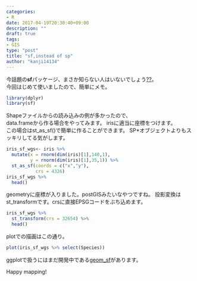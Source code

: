 ```yaml
---
categories:
- R
date: 2017-04-19T20:30:40+09:00
description: ""
draft: true
tags:
- GIS
type: "post"
title: "sf,instead of sp"
author: "kanji14134"
---
```


今話題の**sf**パッケージ、まさか知らない人はいないでしょう[??](http://notchained.hatenablog.com/entry/2017/01/06/213333)。  
今回はじめて使いましたので、簡単にメモ。
```r
library(dplyr)
library(sf)
```

Shapeファイルからの読み込みの例が多かったので、  
data.frameから作る場合をやってみます。
irisに適当に座標をつけます。  
この場合はst_as_sf()で簡単に作ることができます。
SP*オブジェクトよりもスッキリしてる気がします。
```r
iris_sf_wgs<- iris %>% 
  mutate(x = rnorm(dim(iris)[1],140,1),
         y = rnorm(dim(iris)[1],35,1)) %>% 
  st_as_sf(coords = c("x","y"),
           crs = 4326)
iris_sf_wgs %>% 
  head()
```

geometryに座標が入りました。postGISみたいなやつですね。
投影変換はst_transformです。crsに直接EPSGコードをぶち込めます。
```r
iris_sf_wgs %>% 
  st_transform(crs = 32654) %>% 
  head()
```

plotでの描画はこの通り。
```r
plot(iris_sf_wgs %>% select(Species))
```


ggplotで扱うにはまだ開発中である[geom_sf](https://dcl-2017-01.github.io/curriculum/notes/spatial-vis.html)があります。

Happy mapping!